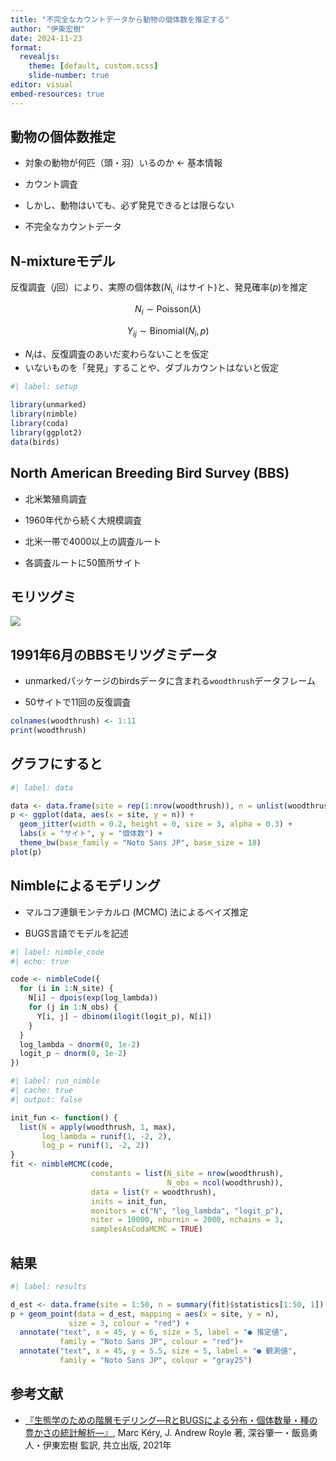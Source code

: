 ```yaml
---
title: "不完全なカウントデータから動物の個体数を推定する"
author: "伊東宏樹"
date: 2024-11-23
format:
  revealjs:
    theme: [default, custom.scss]
    slide-number: true
editor: visual
embed-resources: true
---
```


## 動物の個体数推定

::: incremental
-   対象の動物が何匹（頭・羽）いるのか ← 基本情報

-   カウント調査

-   しかし、動物はいても、必ず発見できるとは限らない

-   不完全なカウントデータ
:::

## N-mixtureモデル

反復調査（*j*回）により、実際の個体数(*N*~i,~ *i*はサイト)と、発見確率(*p*)を推定

$$
N_i \sim \mathrm{Poisson}(\lambda)
$$

$$
Y_{ij} \sim \mathrm{Binomial}(N_i, p)
$$

-   *N~i~*は、反復調査のあいだ変わらないことを仮定
-   いないものを「発見」することや、ダブルカウントはないと仮定

```r
#| label: setup

library(unmarked)
library(nimble)
library(coda)
library(ggplot2)
data(birds)
```

## North American Breeding Bird Survey (BBS)

-   北米繁殖鳥調査

-   1960年代から続く大規模調査

-   北米一帯で4000以上の調査ルート

-   各調査ルートに50箇所サイト

## モリツグミ

![](images/20100208153413!Hylocichla_mustelina_FWS.jpg)

## 1991年6月のBBSモリツグミデータ

-   unmarkedパッケージのbirdsデータに含まれる`woodthrush`データフレーム

-   50サイトで11回の反復調査

```r
colnames(woodthrush) <- 1:11
print(woodthrush)
```

## グラフにすると

```r
#| label: data

data <- data.frame(site = rep(1:nrow(woodthrush)), n = unlist(woodthrush))
p <- ggplot(data, aes(x = site, y = n)) +
  geom_jitter(width = 0.2, height = 0, size = 3, alpha = 0.3) +
  labs(x = "サイト", y = "個体数") +
  theme_bw(base_family = "Noto Sans JP", base_size = 18)
plot(p)
```

## Nimbleによるモデリング

-   マルコフ連鎖モンテカルロ (MCMC) 法によるベイズ推定

-   BUGS言語でモデルを記述

```r
#| label: nimble_code
#| echo: true

code <- nimbleCode({
  for (i in 1:N_site) {
    N[i] ~ dpois(exp(log_lambda))
    for (j in 1:N_obs) {
      Y[i, j] ~ dbinom(ilogit(logit_p), N[i])
    }
  }
  log_lambda ~ dnorm(0, 1e-2)
  logit_p ~ dnorm(0, 1e-2)
})
```

```r
#| label: run_nimble
#| cache: true
#| output: false

init_fun <- function() {
  list(N = apply(woodthrush, 1, max),
       log_lambda = runif(1, -2, 2),
       log_p = runif(1, -2, 2))
}
fit <- nimbleMCMC(code,
                  constants = list(N_site = nrow(woodthrush),
                                   N_obs = ncol(woodthrush)),
                  data = list(Y = woodthrush),
                  inits = init_fun,
                  monitors = c("N", "log_lambda", "logit_p"),
                  niter = 10000, nburnin = 2000, nchains = 3,
                  samplesAsCodaMCMC = TRUE)
```

## 結果

```r
#| label: results

d_est <- data.frame(site = 1:50, n = summary(fit)$statistics[1:50, 1])
p + geom_point(data = d_est, mapping = aes(x = site, y = n),
             size = 3, colour = "red") +
  annotate("text", x = 45, y = 6, size = 5, label = "● 推定値", 
           family = "Noto Sans JP", colour = "red")+
  annotate("text", x = 45, y = 5.5, size = 5, label = "● 観測値", 
           family = "Noto Sans JP", colour = "gray25")
```

## 参考文献

-   [『生態学のための階層モデリング―RとBUGSによる分布・個体数量・種の豊かさの統計解析―』](https://www.kyoritsu-pub.co.jp/book/b10003301.html), Marc Kéry, J. Andrew Royle 著, 深谷肇一・飯島勇人・伊東宏樹 監訳, 共立出版, 2021年
